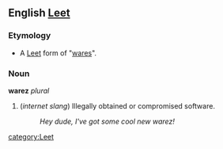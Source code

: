 ==English [[Leet]]==
===Etymology===
*A [[Leet]] form of "[[wares]]".<!--I assume it's from Leet - Paul G-->

===Noun===
'''warez''' ''plural''

#(''internet slang'') Illegally obtained or compromised software.
#:''Hey dude, I've got some cool new warez!''<!--Leet: (or perhaps ''Hey D00D, Iv3 g0T 50M3 K00L NEW W4R3Z!'')-->
[[category:Leet]]